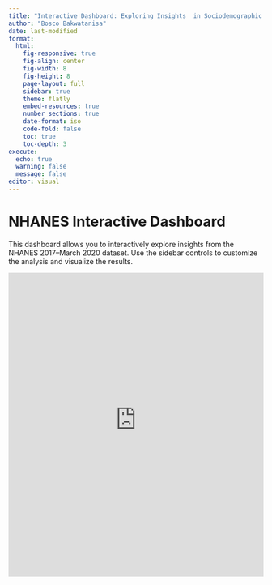 ```yaml
---
title: "Interactive Dashboard: Exploring Insights  in Sociodemographic and Health Associations from the NHANES 2017–March 2020 Dataset"
author: "Bosco Bakwatanisa"
date: last-modified
format: 
  html:
    fig-responsive: true
    fig-align: center
    fig-width: 8
    fig-height: 8
    page-layout: full
    sidebar: true
    theme: flatly
    embed-resources: true
    number_sections: true
    date-format: iso
    code-fold: false
    toc: true
    toc-depth: 3
execute:
  echo: true
  warning: false
  message: false
editor: visual
---
```


# NHANES Interactive Dashboard

This dashboard allows you to interactively explore insights from the NHANES 2017–March 2020 dataset. Use the sidebar controls to customize the analysis and visualize the results.

<iframe src="https://boscommuto92.shinyapps.io/Study1Dashboard/" width="100%" height="600px" style="border: none;"></iframe>













